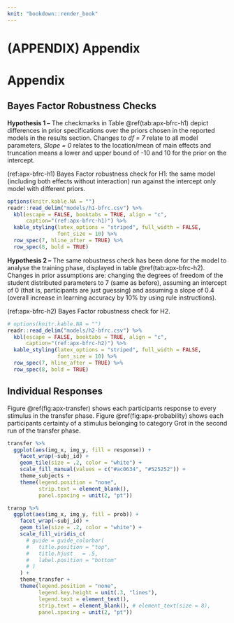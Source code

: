 ```yaml
---
knit: "bookdown::render_book"
---
```


# (APPENDIX) Appendix {-} 

# Appendix

## Bayes Factor Robustness Checks {#bfrc}

**Hypothesis 1 --** The checkmarks in Table \@ref(tab:apx-bfrc-h1) depict differences in prior specifications over the priors chosen in the reported models in the results section. Changes to _df = 7_ relate to all model parameters, _Slope = 0_ relates to the location/mean of main effects and truncation means a lower and upper bound of -10 and 10 for the prior on the intercept. 

(ref:apx-bfrc-h1) Bayes Factor robustness check for H1: the same model (including both effects without interaction) run against the intercept only model with different priors.

```r
options(knitr.kable.NA = "")
readr::read_delim("models/h1-bfrc.csv") %>% 
  kbl(escape = FALSE, booktabs = TRUE, align = "c",
      caption="(ref:apx-bfrc-h1)") %>% 
  kable_styling(latex_options = "striped", full_width = FALSE,
                font_size = 10) %>%
  row_spec(7, hline_after = TRUE) %>%
  row_spec(8, bold = TRUE)
```

**Hypothesis 2 --** The same robustness check has been done for the model to analyse the training phase, displayed in table \@ref(tab:apx-bfrc-h2). Changes in prior assumptions are: changing the degrees of freedom of the student distributed parameters to 7 (same as before), assuming an intercept of 0 (that is, participants are just guessing) and assuming a slope of 0.4 (overall increase in learning accuracy by 10% by using rule instructions).

(ref:apx-bfrc-h2) Bayes Factor robustness check for H2.

```r
# options(knitr.kable.NA = "")
readr::read_delim("models/h2-bfrc.csv") %>% 
  kbl(escape = FALSE, booktabs = TRUE, align = "c",
      caption="(ref:apx-bfrc-h2)") %>% 
  kable_styling(latex_options = "striped", full_width = FALSE,
                font_size = 10) %>%
  row_spec(7, hline_after = TRUE) %>%
  row_spec(8, bold = TRUE)
```


## Individual Responses

Figure \@ref(fig:apx-transfer) shows each participants response to every stimulus in the transfer phase. Figure \@ref(fig:apx-probability) shows each participants certainty of a stimulus belonging to category Grot in the second run of the transfer phase.

```r
transfer %>% 
  ggplot(aes(img_x, img_y, fill = response)) +
    facet_wrap(~subj_id) +
    geom_tile(size = .2, color = "white") +
    scale_fill_manual(values = c("#ac0634", "#525252")) +
    theme_subjects +
    theme(legend.position = "none",
          strip.text = element_blank(),
          panel.spacing = unit(2, "pt"))
```

```r
transp %>% 
  ggplot(aes(img_x, img_y, fill = prob)) +
    facet_wrap(~subj_id) +
    geom_tile(size = .2, color = "white") +
    scale_fill_viridis_c(
      # guide = guide_colorbar(
      #   title.position = "top",
      #   title.hjust	= .5,
      #   label.position = "bottom"
      # )
    ) +
    theme_transfer +
    theme(legend.position = "none",
          legend.key.height = unit(.3, "lines"),
          legend.text = element_text(),
          strip.text = element_blank(), # element_text(size = 8),
          panel.spacing = unit(2, "pt"))
```

